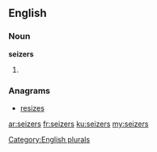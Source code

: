 ==English==

===Noun===
'''seizers'''

# {{plural of|seizer}}

===Anagrams===
* [[resizes#English|resizes]]

[[Category:English plurals]]

[[ar:seizers]]
[[fr:seizers]]
[[ku:seizers]]
[[my:seizers]]